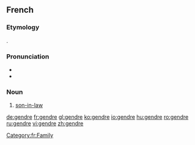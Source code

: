 ==French==
===Etymology===
{{etyl|la|fr}} {{term|gener}}.

===Pronunciation===
*{{IPA|/ʒɑ̃dʁ/|lang=fr}}
* {{audio|Fr-gendre.ogg|Audio}}

===Noun===
{{fr-noun|m}}

#[[son-in-law]]

[[Category:fr:Family]]

[[de:gendre]]
[[fr:gendre]]
[[gl:gendre]]
[[ko:gendre]]
[[io:gendre]]
[[hu:gendre]]
[[ro:gendre]]
[[ru:gendre]]
[[vi:gendre]]
[[zh:gendre]]